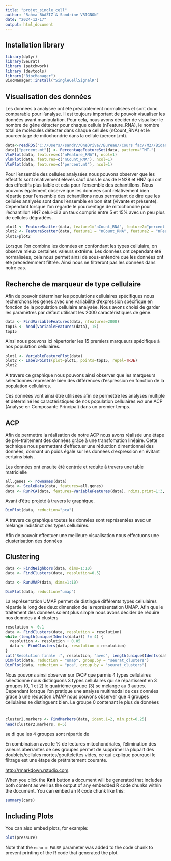 ```yaml
---
title: "projet_single_cell"
author: "Rahma BAAZIZ & Sandrine VRIGNON"
date: "2024-12-17"
output: html_document
---
```


## Installation library

```r
library(dplyr)
library(Seurat)
library (patchwork)
library (devtools)
library("BiocManager")
BiocManager::install("SingleCellSignalR")
```

## Visualisation des données

Les données à analysée ont été préalablement normalisées et sont donc comparable pour l'analyse. Il est toujours important de pouvoir visualiser les données avant manipulation. Pour cela, nous avons décider de visualiser le nombre de gène détecter pour chaque cellule (nFeature_RNA), le nombre total de molécules détecter dans chaque cellules (nCount_RNA) et le pourcentage de mitochondrie dans la cellule (percent.mt).

```r
data<-readRDS("C://Users//sandr//OneDrive//Bureau//Cours fac//M2//Bioanalyse, transcriptomique//Single cell//dossier//myeloid-cells.RDS")
data[["percent.mt"]] <- PercentageFeatureSet(data, pattern="^MT-")  
VlnPlot(data, features=c("nFeature_RNA"), ncol=1)
VlnPlot(data, features=c("nCount_RNA"), ncol=1)
VlnPlot(data, features=c("percent.mt"), ncol=1)
```

Pour l'ensemble des cellules analysées nous pouvons observer que les effectifs sont relativement élevés sauf dans le cas de HN28 et HN7 qui ont des effectifs plus faible et cela pour l'ensemble des échantillons. Nous pouvons également observé que les données sont relativement bien répartie pour l'ensemble des échantillons nous permettant de dire que les cellules analysés sont dans l'ensemble en bon état (vivante et présente). Cependant lorsque l'on regarde le pourcentage de mitochondrie pour l'échantillon HN7 celui-ci à un taux compris entre 5 et 15% avec un peu plus de cellules dégradées.

```r
plot1 <- FeatureScatter(data, feature1="nCount_RNA", feature2="percent.mt")
plot2 <- FeatureScatter(data, feature1 = "nCount_RNA", feature2 = "nFeature_RNA")
plot1+plot2
```

Lorsque l'on combine les données en confondant les types cellulaire, on observe mieux certaines valeurs extrême. Les données ont cependant été normalisées, cela nous permet ainsi de sous-entendre que les données ont été précédemment filtrée. Ainsi nous ne filtreront pas les données dans notre cas.

## Recherche de marqueur de type cellulaire

Afin de pouvoir déterminer les populations cellulaires spécifiques nous recherchons les gènes avec une variabilité d'expression spécifique en fonction de la population cellulaire analysée. Nous avons choisi de garder les paramètres par défaut utilisant les 2000 caractéristiques de gène.

```r
data <- FindVariableFeatures(data, nfeatures=2000)
top15 <- head(VariableFeatures(data), 15)
top15

```

Ainsi nous pouvons ici répertorier les 15 premiers marqueurs spécifique à nos population cellulaires.

```r
plot1 <- VariableFeaturePlot(data)
plot2 <- LabelPoints(plot=plot1, points=top15, repel=TRUE)
plot2
```

A travers ce graphique nous pouvons ainsi observer que les marqueurs sélectionnés représente bien des différences d'espression en fonction de la population cellulaires.

Ces données vont ainsi être utilisées afin de permettre les analyses multiple et déterminé les caractéristiques de nos population cellulaires *via* une ACP (Analyse en Composante Principal) dans un premier temps.

## ACP

Afin de permettre la réalisation de notre ACP nous avons réalisée une étape de pré-traitement des données grâce à une transfomation linéaire. Cette technique nous permettant d'effectuer une réduction dimentionnel des données, donnant un poids égale sur les données d'expression en évitant certains biais.

Les données ont ensuite été centrée et reduite à travers une table matricielle

```r
all.genes <- rownames(data)
data <- ScaleData(data, features=all.genes)
data <- RunPCA(data, features=VariableFeatures(data), ndims.print=1:3, nfeatures.print=10)
```

Avant d'être projeté à travers le graphique.

```r
DimPlot(data, reduction="pca")
```

A travers ce graphique toutes les données sont représentées avec un mélange indistinct des types cellulaires.

Afin de pouvoir effectuer une meilleure visualisation nous effectuons une clusterisation des données

## Clustering

```r
data <- FindNeighbors(data, dims=1:10)
data <- FindClusters(data, resolution=0.5)
```

```r
data <- RunUMAP(data, dims=1:10)

```

```r
DimPlot(data, reduction="umap")
```

La représentation UMAP permet de distingué différents types cellulaires répartie le long des deux dimension de la représentation UMAP. Afin que le traitement des données soient plus simple nous avons décider de réduire nos données à 4 clusters

```r
resolution <- 0.1
data <- FindClusters(data, resolution = resolution)
while (length(unique(Idents(data))) != 4) {
  resolution <- resolution + 0.05
  data <- FindClusters(data, resolution = resolution)
}
cat("Résolution finale :", resolution, "avec", length(unique(Idents(data))), "clusters.\n")
DimPlot(data, reduction = "umap", group.by = "seurat_clusters")
DimPlot(data, reduction = "pca", group.by = "seurat_clusters")
```

Nous pouvons ainsi observer sur l'ACP que parmis 4 types cellulaires sélectionné nous distinguons 3 types cellulaires qui se répartissent en 3 groupes (0, 1 et 2) le quatrième groupe (3) se mélange au 3 autres. Cependant lorsque l'on pratique une analyse multimodal de ces données grâce à une réduction UMAP nous pouvons observer que 4 groupes cellulaires se distinguent bien. Le groupe 0 contenant le plus de données

#
```r
cluster2.markers <- FindMarkers(data, ident.1=2, min.pct=0.25)
head(cluster2.markers, n=5)
```

se di que les 4 groupes sont répartie de

En combinaison avec le % de lectures mitochondriales, l'élimination des valeurs aberrantes de ces groupes permet de supprimer la plupart des doublets/cellules mortes/gouttelettes vides, ce qui explique pourquoi le filtrage est une étape de prétraitement courante.

<http://rmarkdown.rstudio.com>.

When you click the **Knit** button a document will be generated that includes both content as well as the output of any embedded R code chunks within the document. You can embed an R code chunk like this:

```r
summary(cars)
```

## Including Plots

You can also embed plots, for example:

```r
plot(pressure)
```

Note that the `echo = FALSE` parameter was added to the code chunk to prevent printing of the R code that generated the plot.
